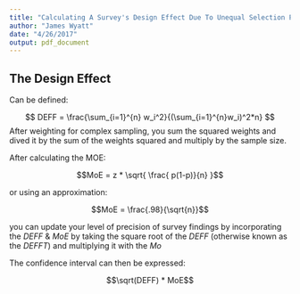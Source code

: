 ```yaml
---
title: "Calculating A Survey's Design Effect Due To Unequal Selection Probabilities"
author: "James Wyatt"
date: "4/26/2017"
output: pdf_document
---
```



## The Design Effect

Can be defined: 

$$ DEFF = \frac{\sum_{i=1}^{n} w_i^2}{(\sum_{i=1}^{n}w_i)^2*n} $$
After weighting for complex sampling, you sum the squared weights and dived it by the sum of the weights squared and multiply by the sample size. 

After calculating the MOE: 

$$MoE = z * \sqrt{ \frac{ p(1-p)}{n} }$$

or using an approximation: 

$$MoE = \frac{.98}{\sqrt{n}}$$

you can update your level of precision of survey findings by incorporating the _DEFF_ & _MoE_ by taking the square root of the _DEFF_ (otherwise known as the _DEFFT_) and multiplying it with the _Mo_

The confidence interval can then be expressed: 

$$\sqrt(DEFF) * MoE$$

